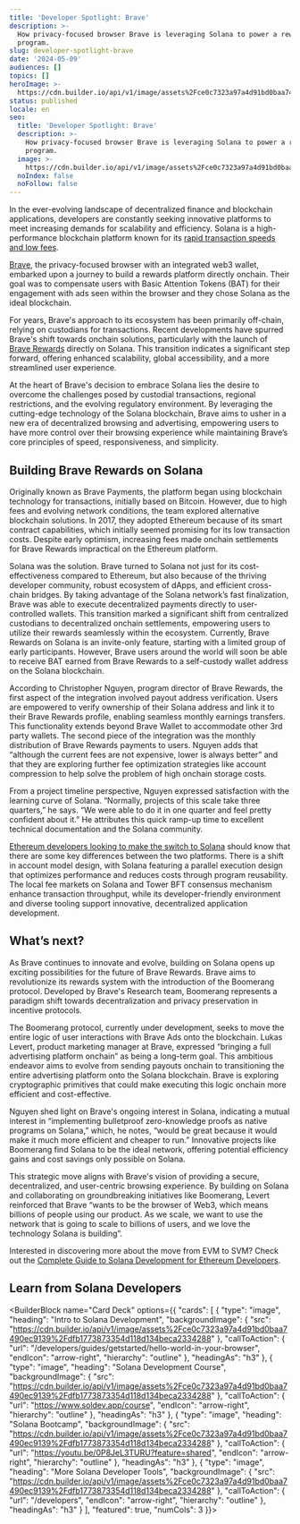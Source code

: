 ```yaml
---
title: 'Developer Spotlight: Brave'
description: >-
  How privacy-focused browser Brave is leveraging Solana to power a rewards
  program.
slug: developer-spotlight-brave
date: '2024-05-09'
audiences: []
topics: []
heroImage: >-
  https://cdn.builder.io/api/v1/image/assets%2Fce0c7323a97a4d91bd0baa7490ec9139%2F5711e3468b3e49598163e3fcde359657
status: published
locale: en
seo:
  title: 'Developer Spotlight: Brave'
  description: >-
    How privacy-focused browser Brave is leveraging Solana to power a rewards
    program.
  image: >-
    https://cdn.builder.io/api/v1/image/assets%2Fce0c7323a97a4d91bd0baa7490ec9139%2F5711e3468b3e49598163e3fcde359657
  noIndex: false
  noFollow: false
---
```


In the ever-evolving landscape of decentralized finance and blockchain applications, developers are constantly seeking innovative platforms to meet increasing demands for scalability and efficiency. Solana is a high-performance blockchain platform known for its [rapid transaction speeds and low fees](https://usa.visa.com/solutions/crypto/deep-dive-on-solana.html). 

[Brave](https://brave.com/), the privacy-focused browser with an integrated web3 wallet, embarked upon a journey to build a rewards platform directly onchain. Their goal was to compensate users with Basic Attention Tokens (BAT) for their engagement with ads seen within the browser and they chose Solana as the ideal blockchain.

For years, Brave's approach to its ecosystem has been primarily off-chain, relying on custodians for transactions. Recent developments have spurred Brave's shift towards onchain solutions, particularly with the launch of [Brave Rewards](https://brave.com/brave-rewards/) directly on Solana. This transition indicates a significant step forward, offering enhanced scalability, global accessibility, and a more streamlined user experience.

At the heart of Brave's decision to embrace Solana lies the desire to overcome the challenges posed by custodial transactions, regional restrictions, and the evolving regulatory environment. By leveraging the cutting-edge technology of the Solana blockchain, Brave aims to usher in a new era of decentralized browsing and advertising, empowering users to have more control over their browsing experience while maintaining Brave’s core principles of speed, responsiveness, and simplicity.

## Building Brave Rewards on Solana

Originally known as Brave Payments, the platform began using blockchain technology for transactions, initially based on Bitcoin. However, due to high fees and evolving network conditions, the team explored alternative blockchain solutions. In 2017, they adopted Ethereum because of its smart contract capabilities, which initially seemed promising for its low transaction costs. Despite early optimism, increasing fees made onchain settlements for Brave Rewards impractical on the Ethereum platform.

Solana was the solution. Brave turned to Solana not just for its cost-effectiveness compared to Ethereum, but also because of the thriving developer community, robust ecosystem of dApps, and efficient cross-chain bridges. By taking advantage of the Solana network’s fast finalization, Brave was able to execute decentralized payments directly to user-controlled wallets. This transition marked a significant shift from centralized custodians to decentralized onchain settlements, empowering users to utilize their rewards seamlessly within the ecosystem. Currently, Brave Rewards on Solana is an invite-only feature, starting with a limited group of early participants. However, Brave users around the world will soon be able to receive BAT earned from Brave Rewards to a self-custody wallet address on the Solana blockchain.

According to Christopher Nguyen, program director of Brave Rewards, the first aspect of the integration involved payout address verification. Users are empowered to verify ownership of their Solana address and link it to their Brave Rewards profile, enabling seamless monthly earnings transfers. This functionality extends beyond Brave Wallet to accommodate other 3rd party wallets. The second piece of the integration was the monthly distribution of Brave Rewards payments to users. Nguyen adds that “although the current fees are not expensive, lower is always better” and that they are exploring further fee optimization strategies like account compression to help solve the problem of high onchain storage costs.

From a project timeline perspective, Nguyen expressed satisfaction with the learning curve of Solana. “Normally, projects of this scale take three quarters,” he says. “We were able to do it in one quarter and feel pretty confident about it.” He attributes this quick ramp-up time to excellent technical documentation and the Solana community. 

[Ethereum developers looking to make the switch to Solana](https://solana.com/developers/evm-to-svm/complete-guide) should know that there are some key differences between the two platforms. There is a shift in account model design, with Solana featuring a parallel execution design that optimizes performance and reduces costs through program reusability. The local fee markets on Solana and Tower BFT consensus mechanism enhance transaction throughput, while its developer-friendly environment and diverse tooling support innovative, decentralized application development.

## What’s next?

As Brave continues to innovate and evolve, building on Solana opens up exciting possibilities for the future of Brave Rewards. Brave aims to revolutionize its rewards system with the introduction of the Boomerang protocol. Developed by Brave's Research team, Boomerang represents a paradigm shift towards decentralization and privacy preservation in incentive protocols.

The Boomerang protocol, currently under development, seeks to move the entire logic of user interactions with Brave Ads onto the blockchain. Lukas Levert, product marketing manager at Brave, expressed “bringing a full advertising platform onchain” as being a long-term goal. This ambitious endeavor aims to evolve from sending payouts onchain to transitioning the entire advertising platform onto the Solana blockchain. Brave is exploring cryptographic primitives that could make executing this logic onchain more efficient and cost-effective.

Nguyen shed light on Brave's ongoing interest in Solana, indicating a mutual interest in “implementing bulletproof zero-knowledge proofs as native programs on Solana,” which, he notes, “would be great because it would make it much more efficient and cheaper to run.” Innovative projects like Boomerang find Solana to be the ideal network, offering potential efficiency gains and cost savings only possible on Solana.

This strategic move aligns with Brave's vision of providing a secure, decentralized, and user-centric browsing experience. By building on Solana and collaborating on groundbreaking initiatives like Boomerang, Levert reinforced that Brave “wants to be the browser of Web3, which means billions of people using our product. As we scale, we want to use the network that is going to scale to billions of users, and we love the technology Solana is building”.

Interested in discovering more about the move from EVM to SVM? Check out the [Complete Guide to Solana Development for Ethereum Developers](https://solana.com/developers/evm-to-svm/complete-guide).


## Learn from Solana Developers


<BuilderBlock name="Card Deck" options={{
  "cards": [
    {
      "type": "image",
      "heading": "Intro to Solana Development",
      "backgroundImage": {
        "src": "https://cdn.builder.io/api/v1/image/assets%2Fce0c7323a97a4d91bd0baa7490ec9139%2Fdfb1773873354d118d134beca2334288"
      },
      "callToAction": {
        "url": "/developers/guides/getstarted/hello-world-in-your-browser",
        "endIcon": "arrow-right",
        "hierarchy": "outline"
      },
      "headingAs": "h3"
    },
    {
      "type": "image",
      "heading": "Solana Development Course",
      "backgroundImage": {
        "src": "https://cdn.builder.io/api/v1/image/assets%2Fce0c7323a97a4d91bd0baa7490ec9139%2Fdfb1773873354d118d134beca2334288"
      },
      "callToAction": {
        "url": "https://www.soldev.app/course",
        "endIcon": "arrow-right",
        "hierarchy": "outline"
      },
      "headingAs": "h3"
    },
    {
      "type": "image",
      "heading": "Solana Bootcamp",
      "backgroundImage": {
        "src": "https://cdn.builder.io/api/v1/image/assets%2Fce0c7323a97a4d91bd0baa7490ec9139%2Fdfb1773873354d118d134beca2334288"
      },
      "callToAction": {
        "url": "https://youtu.be/0P8JeL3TURU?feature=shared",
        "endIcon": "arrow-right",
        "hierarchy": "outline"
      },
      "headingAs": "h3"
    },
    {
      "type": "image",
      "heading": "More Solana Developer Tools",
      "backgroundImage": {
        "src": "https://cdn.builder.io/api/v1/image/assets%2Fce0c7323a97a4d91bd0baa7490ec9139%2Fdfb1773873354d118d134beca2334288"
      },
      "callToAction": {
        "url": "/developers",
        "endIcon": "arrow-right",
        "hierarchy": "outline"
      },
      "headingAs": "h3"
    }
  ],
  "featured": true,
  "numCols": 3
}}>

</BuilderBlock>
